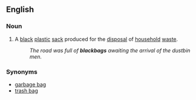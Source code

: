 ==English==

===Noun===
{{en-noun|sg=[[black]] [[bag]]}}

# {{UK}} A [[black]] [[plastic]] [[sack]] produced for the [[disposal]] of [[household]] [[waste]].
#: ''The road was full of '''blackbags''' awaiting the arrival of the dustbin men.''

===Synonyms===
*[[garbage bag]]
*[[trash bag]]